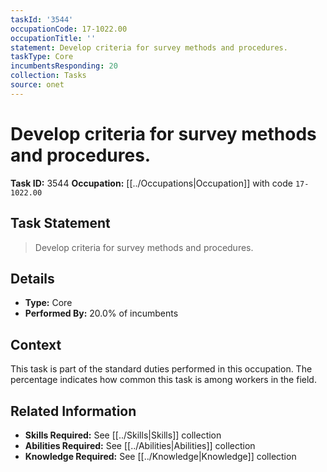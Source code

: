 ```yaml
---
taskId: '3544'
occupationCode: 17-1022.00
occupationTitle: ''
statement: Develop criteria for survey methods and procedures.
taskType: Core
incumbentsResponding: 20
collection: Tasks
source: onet
---
```

# Develop criteria for survey methods and procedures.

**Task ID:** 3544
**Occupation:** [[../Occupations|Occupation]] with code `17-1022.00`

## Task Statement

> Develop criteria for survey methods and procedures.

## Details

- **Type:** Core
- **Performed By:** 20.0% of incumbents

## Context

This task is part of the standard duties performed in this occupation. The percentage indicates how common this task is among workers in the field.

## Related Information

- **Skills Required:** See [[../Skills|Skills]] collection
- **Abilities Required:** See [[../Abilities|Abilities]] collection
- **Knowledge Required:** See [[../Knowledge|Knowledge]] collection
